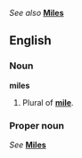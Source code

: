 ''See also'' '''[[Miles]]'''

==English==
===Noun===
'''miles'''

#Plural of '''[[mile]]'''.

===Proper noun===
''See'' '''[[Miles]]'''